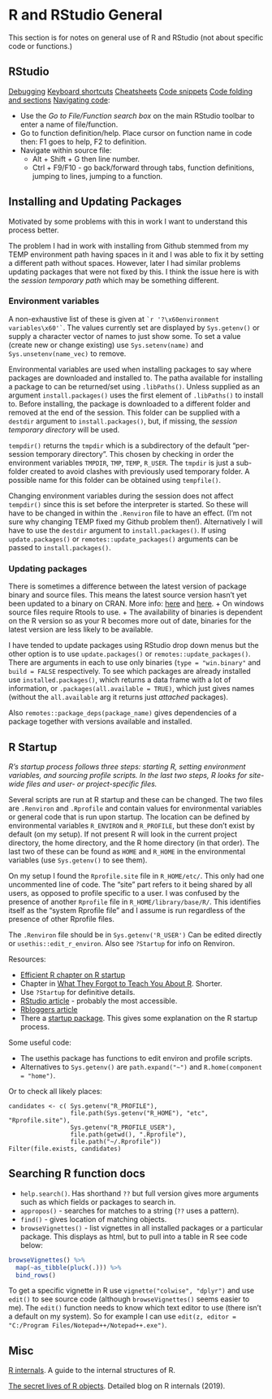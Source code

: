 # R and RStudio General {#r-general}

This section is for notes on general use of R and RStudio (not about specific code or functions.)

## RStudio

[Debugging](https://support.rstudio.com/hc/en-us/articles/205612627-Debugging-with-RStudio)
[Keyboard shortcuts](http://www.rstudio.com/ide/docs/using/keyboard_shortcuts)
[Cheatsheets](http://www.rstudio.com/resources/cheatsheets/)
[Code snippets](https://support.rstudio.com/hc/en-us/articles/204463668-Code-Snippets)
[Code folding and sections](https://support.rstudio.com/hc/en-us/articles/200484568-Code-Folding-and-Sections) 
[Navigating code](https://support.rstudio.com/hc/en-us/articles/200710523-Navigating-Code):

+ Use the *Go to File/Function search box* on the main RStudio toolbar to enter a name of file/function.
+ Go to function definition/help. Place cursor on function name in code then: F1 goes to help, F2 to definition.
+ Navigate within source file: 
  + Alt + Shift + G then line number.
  + Ctrl + F9/F10 - go back/forward through tabs, function definitions, jumping to lines, jumping to a function.

## Installing and Updating Packages

Motivated by some problems with this in work I want to understand this process better.

The problem I had in work with installing from Github stemmed from my TEMP environment path having spaces in it and I was able to fix it by setting a different path without spaces. However, later I had similar problems updating packages that were not fixed by this. I think the issue here is with the *session temporary path* which may be something different.

### Environment variables

 A non-exhaustive list of these is given at `` `r '?\x60environment variables\x60'` ``. The values currently set are displayed by `Sys.getenv()` or supply a character vector of names to just show some. To set a value (create new or change existing) use `Sys.setenv(name)` and `Sys.unsetenv(name_vec)` to remove. 

Environmental variables are used when installing packages to say where packages are downloaded and installed to. The patha available for installing a package to can be returned/set using `.libPaths()`. Unless supplied as an argument   `install.packages()` uses the first element of `.libPaths()` to install to. Before installing, the package is downloaded to a different folder and removed at the end of the session. This folder can be supplied with a `destdir` argument to `install.packages()`, but, if missing, the *session temporary directory* will be used.

`tempdir()` returns the `tmpdir` which is a subdirectory of the default "per-session temporary directory". This chosen by checking in order the environment variables `TMPDIR`, `TMP`, `TEMP`, `R_USER`. The `tmpdir` is just a sub-folder created to avoid clashes with previously used temporary folder. A possible name for this folder can be obtained using `tempfile()`.
 
Changing environment variables during the session does not affect `tempdir()` since this is set before the interpreter is started. So these will have to be changed in within the `.Renviron` file to have an effect. (I'm not sure why changing TEMP fixed my Github problem then!). Alternatively I will have to use the `destdir` argument to `install.packages()`. If using `update.packages()` or `remotes::update_packages()` arguments can be passed to `install.packages()`.

### Updating packages

There is sometimes a difference between the latest version of package binary and source files. This means the latest source version hasn't yet been updated to a binary on CRAN. More info: [here](https://community.rstudio.com/t/meaning-of-common-message-when-install-a-package-there-are-binary-versions-available-but-the-source-versions-are-later/2431/4) and [here](https://community.rstudio.com/t/having-trouble-installing-and-loading-tidyverse-readr-no-hms-package/11268/2). 
+ On windows source files require Rtools to use. 
+ The availability of binaries is dependent on the R version so as your R becomes more out of date, binaries for the latest version are less likely to be available. 

I have tended to update packages using RStudio drop down menus but the other option is to use `update.packages()` or `remotes::update_packages()`. There are arguments in each to use only binaries (`type = "win.binary"` and `build = FALSE` respectively. To see which packages are already installed use `installed.packages()`, which returns a data frame with a lot of information, or `.packages(all.available = TRUE)`, which just gives names (without the `all.available` arg it returns just *attached* packages).

Also `remotes::package_deps(package_name)` gives dependencies of a package together with versions available and installed.

## R Startup

*R’s startup process follows three steps: starting R, setting environment variables, and sourcing profile scripts. In the last two steps, R looks for site-wide files and user- or project-specific files.* 

Several scripts are run at R startup and these can be changed. The two files are `.Renviron` and `.Rprofile` and contain values for environmental variables or general code that is run upon startup. The location can be defined by environmental variables `R_ENVIRON` and `R_PROFILE`, but these don't exist by default (on my setup). If not present R will look in the current project directory, the home directory, and the R home directory (in that order). The last two of these can be found as `HOME` and `R_HOME` in the environmental variables (use `Sys.getenv()` to see them).

On my setup I found the `Rprofile.site` file in `R_HOME/etc/`. This only had one uncommented line of code. The "site" part refers to it being shared by all users, as opposed to profile specific to a user. I was confused by the presence of another `Rprofile` file in `R_HOME/library/base/R/`. This identifies itself as the "system Rprofile file" and I assume is run regardless of the presence of other Rprofile files.

The `.Renviron` file should be in `Sys.getenv('R_USER')` Can be edited directly or `usethis::edit_r_environ`. Also see `?Startup` for info on Renviron. 

Resources:

+ [Efficient R chapter on R startup](https://csgillespie.github.io/efficientR/set-up.html#r-startup) 
+ Chapter in [What They Forgot to Teach You About R](https://rstats.wtf/r-startup.html). Shorter.
+ Use `?Startup` for definitive details.
+ [RStudio article](https://rviews.rstudio.com/2017/04/19/r-for-enterprise-understanding-r-s-startup/) - probably the most accessible.
+ [Rbloggers article](https://www.r-bloggers.com/fun-with-rprofile-and-customizing-r-startup/)
+ There a [startup package](https://github.com/HenrikBengtsson/startup). This gives some explanation on the R startup process.

Some useful code:

+ The usethis package has functions to edit environ and profile scripts. 
+ Alternatives to `Sys.getenv()` are `path.expand("~")` and `R.home(component = "home")`.

Or to check all likely places:
```
candidates <- c( Sys.getenv("R_PROFILE"),
                 file.path(Sys.getenv("R_HOME"), "etc", "Rprofile.site"),
                 Sys.getenv("R_PROFILE_USER"),
                 file.path(getwd(), ".Rprofile"),
                 file.path("~/.Rprofile"))
Filter(file.exists, candidates)
```

## Searching R function docs

+ `help.search()`. Has shorthand `??` but full version gives more arguments such as which fields or packages to search in.
+ `appropos()` - searches for matches to a string (`??` uses a pattern). 
+ `find()` - gives location of matching objects.
+ `browseVignettes()` - list vignettes in all installed packages or a particular package. This displays as html, but to pull into a table in R see code below:

```r
browseVignettes() %>% 
  map(~as_tibble(pluck(.))) %>% 
  bind_rows()
```

To get a specific vignette in R use `vignette("colwise", "dplyr")` and use `edit()` to see source code (although `browseVignettes()` seems easier to me). The `edit()` function needs to know which text editor to use (there isn't a default on my system). So for example I can use `edit(z, editor = "C:/Program Files/Notepad++/Notepad++.exe")`.

## Misc


[R internals](https://cran.r-project.org/doc/manuals/R-ints.html).  A guide to the internal structures of R.

[The secret lives of R objects](https://www.brodieg.com/2019/02/18/an-unofficial-reference-for-internal-inspect/). Detailed blog on R internals (2019).
